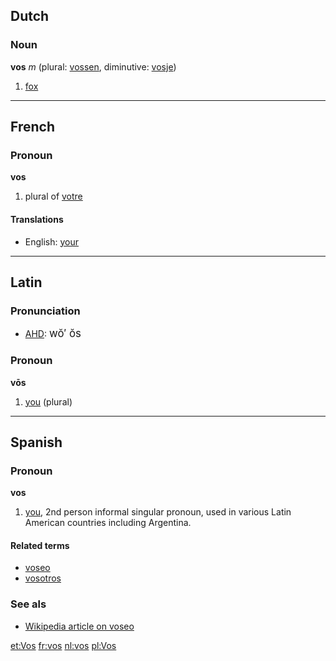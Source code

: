 ==Dutch==
===Noun===
'''vos''' ''m'' (plural: [[vossen]], diminutive: [[vosje]])

# [[fox]]

----
==French==
===Pronoun===
'''vos'''

# plural of [[votre]]

====Translations====
*English: [[your]]

----
==Latin==
===Pronunciation===
*[[AHD]]: <big> w&#335;&prime; &#335;s </big>

===Pronoun===
'''v&#333;s'''
# [[you]] (plural)

----
==Spanish==
===Pronoun===
'''vos'''

# [[you]], 2nd person informal singular pronoun, used in various Latin American countries including Argentina.<!-- but not in mexico and some central american countries -->

====Related terms====
*[[voseo]]
*[[vosotros]]<!-- surely related but please verify -->

===See als===
*[[w:Voseo|Wikipedia article on voseo]]

[[et:Vos]]
[[fr:vos]]
[[nl:vos]]
[[pl:Vos]]
